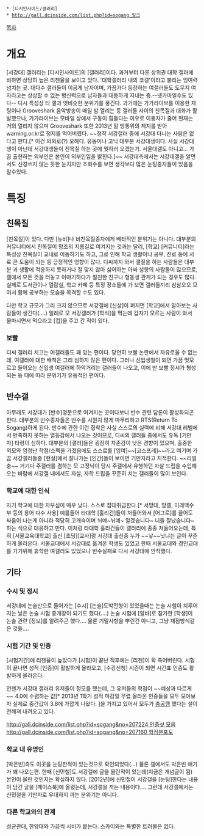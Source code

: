  * [디시인사이드/갤러리]
 * [[http://gall.dcinside.com/list.php?id=sogang 링크]]

[[목차]]

= 개요 =
[서강대] 갤러리는 [디시인사이드]의 [갤러리]이다. 과거부터 다른 상위권 대학 갤러에 비하면 상당히 높은 리젠율을 보이고 있다. '대학갤러리 내의 코갤'이라고 불리는 잉여력 넘치는 곳. 대다수 갤러들이 이공계 남자이며, 가끔가다 등장하는 여갤러들도 도무지 여자라고는 상상할 수 없는 병신력으로 남자들과 대등하게 지내는 중.--넷카마일수도 있다-- 디시 특성상 타 갤과 엇비슷한 분위기를 풍긴다. 과거에는 가가라이브를 이용한 채팅이나 Grooveshark 음악방송이 매일 밤 열리는 등 갤러들 사이의 친목질과 대화가 활발했으나, 가가라이브는 모바일 상에서 구동이 힘들다는 이유로 이용자가 줄어 현재는 거의 열리지 않으며 Grooveshark 또한 2013년 말 방통위의 제지를 받아 warning.or.kr로 정지를 먹어버렸다. ~~정작 서강갤러 중에 서강대 다니는 사람은 없다고 한다.[* 이건 의외로(?) 오해다. 유동이나 고닉 대부분 서강대생이다. 사실 서강대생이 아닌데 서강대생들이 친목질 하는 곳에 뭣하러 오겠는가. 서울대갤도 아니고... 가끔 출현하는 외부인은 본인이 외부인임을 밝힌다.]~~ 서강대측에서는 서강대갤을 알면서도 신경쓰지 않는 듯한 눈치지만 조회수를 보면 생각보다 많은 눈팅종자들이 있음을 알수있다.
   

= 특징 =

== 친목질 ==
[친목질]이 있다. 다만 [뉴비]나 비친목질종자에게 배타적인 분위기는 아니다. 대부분의 커뮤니티에서 친목질이 망조의 지름길로 여겨지는 것과는 달리, [학교] [커뮤니티]라는 특성상 친목질이 교내로 이동하기도 하고, 그로 인해 학교 생활이나 공부, 진로 등에 서로 큰 도움이 되는 등 긍정적인 영향이 많다. 디씨까지 와서 갤질을 하는 사람들은 대부분 과 생활에 적응하지 못하거나 잘 맞지 않아 싫어하는 아싸 성향의 사람들이 많으므로, 갤에서 모든 것을 터놓고 이야기하다가 절친한 친구나 형동생 관계가 되는 경우도 많다. 실제로 도서관이나 열람실, 학교 카페 등 특정 장소들에 가 보면 갤러들끼리 삼삼오오 모여서 함께 공부하는 모습을 목격할 수도 있다.

다만 학교 규모가 그리 크지 않으므로 서강갤에 [신상]이 퍼지면 [학교]에서 알아보는 사람들이 생긴다(....) 일례로 모 서강갤러가 [학식]을 먹는데 갑자기 모르는 사람이 와서 물마시면서 먹으라고 [컵]을 주고 간 적이 있다.

=== 보빨 ===
디씨 갤러리 치고는 여갤러들도 꽤 있는 편이다. 당연히 보빨 논란에서 자유로울 수 없는데, 여갤러에 대한 배척은 그리 심하지 않은 편이다. 그러나 신입생철이 되면 가끔 멋모르고 들어오는 신입생 여갤러에 하악거리는 갤러들이 나오고, 이에 반 보빨 정서가 형성되는 등 때에 따라 분위기가 유동적인 편이다.


== 반수갤 ==
아무래도 서강대가 [반수]명문으로 여겨지는 곳이다보니 반수 관련 담론이 활성화되곤 한다. 대부분의 반수종자들은 반수를 시원치 않게 마무리하고 RTS(Return To Sogang)하게 된다. 반수에 관한 이런 집착은 사실 스스로의 실력에 비해 서강대 레벨에서 만족하지 못하는 열등감에서 나오는 것이므로, 디씨의 갤러들 중에서도 유독 [기만자] 타령이 심하다. 대부분의 [갤러]들은 굉장히 자존감이 낮은 경향이 있으며, 출중한 외모와 엄청난 학점/스펙을 가졌음에도 스스로를 [잉여]~~[코스프레]~~라고 여기며 가끔 서강갤러들중 [현실]에서 잘나가는 [인간]들이 보이면 기만자라고 지적한다. ~~리얼충~~ 거기다 주갤러를 겸하는 모 고정닉이 당시 주갤에서 유행하던 자살 드립을 수입해 오는 바람에 서강갤 내에서도 자살, 자학 드립을 꾸준히 치는 갤러들이 많이 보인다.


=== 학교에 대한 인식 === 
자기 학교에 대한 자부심이 매우 낮다. 스스로 잡대취급한다.[* 서망대, 망갤, 미래백수부 등의 용어 다수 사용] 예를들어 타대학 [훌리건]들이 처들어와서 [어그로]를 끌어도 싸움이 나는게 아니라 적당히 고개숙이며 뉘예~뉘예~ 알겠습니다~ 니들 잘났습니다~ 하는 식으로 대응하고 만다. 이처럼 타대학 훌리건들이 갤러리에 종종 처들어오는데, 특히 [서울교육대학교] 출신 [초딩][교사]랑 서강대 출신중 누가 ~~낳~~낫냐는 글이 꾸준하게 올라온다. 서울교대에서 서강대로 옮겨온 학생도 있었고 한때 서울교대와 경인교대를 가기위해 휴학한 여갤러도 있었으나 반수실패로 다시 서강대에 안착했다.


== 기타 ==

=== 수시 및 정시 ===
서강대에 논술만으로 들어가는 [수시] [논술]도박전형이 있었을때는 논술 시험이 치루어지는 날은 논술 시험 중개장이 되기도 했다(....) 논술 시험에 [알바]로 참가한 [학생]이 논술 관련 [정보]를 알려주곤 했다.... 물론 기밀사항을 뿌린건 아니고, 그냥 채점방식같은 것들....
 
=== 시험 기간 및 인증 ===
[시험기간]에 리젠율이 높았다가 [시험]이 끝난 직후에는 [리젠]이 확 죽어버린다. 시험이 끝나면 성적 [인증]이 활발하게 올라오고, [수강신청] 시즌이 되면 시간표 인증도 활발하게 올라온다.

언젠가 서강대 갤러리 유저들이 정모를 했는데, 그 유저들의 학점이 ~~예상과 다르게~~ 4.0에 수렴하는 값[* 2013년 1학기 성적 마감일 무렵 올라온 인증들을 모두 모아보자 실제로 중간값이 3.8에 가깝게 나왔다. ]을 가지고 있어서 모두가 [[충공깽]] 했다는 설이 전해져 내려오고 있다.

[[http://gall.dcinside.com/list.php?id=sogang&no=207224 인증샷 모음]] [[http://gall.dcinside.com/list.php?id=sogang&no=207160 학점분포도]]



=== 학교 내 유명인 ===
[박은빈]측도 이곳을 눈팅한적이 있는것으로 확인되었다(...) 물론 갤에서도 박은빈 얘기가 꽤 나오는편. 한때 [신민철]도 서강갤에 글을 올린적이 있는데(지금은 개념글이 됨) 본인이 올린 것인지는 확실하지 않다. [2012년]에 신민철이 서강갤을 [눈팅]한다는 내용이 담긴 글을 [페이스북]에 올렸는데, 서강갤을 까는 내용이다.... 그런데 서강갤에서는 신민철을 기만자로 우대하지 까는 분위기는 아니다. 

=== 다른 학교와의 관계 ===
성균관대, 한양대와 가끔씩 시비가 붙는다. 스카이와는 특별한 트러블은 없다.
